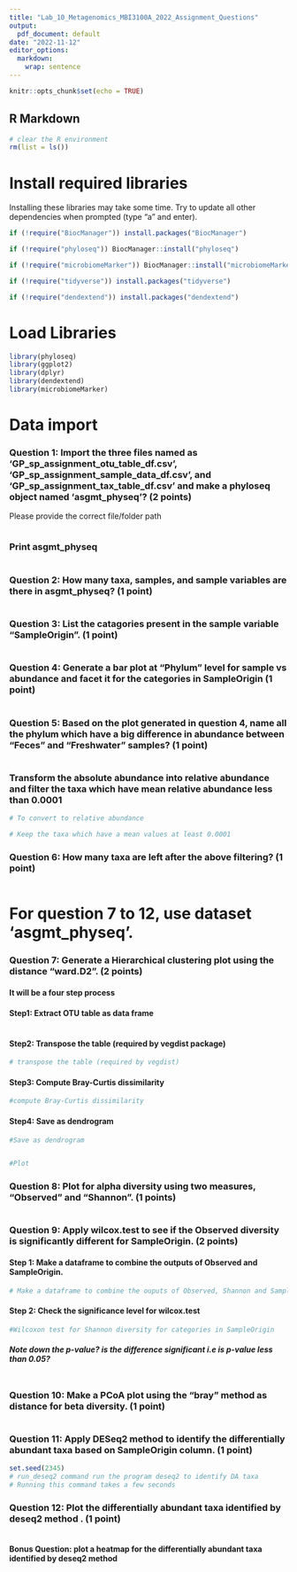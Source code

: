```yaml
---
title: "Lab_10_Metagenomics_MBI3100A_2022_Assignment_Questions"
output:
  pdf_document: default
date: "2022-11-12"
editor_options:
  markdown:
    wrap: sentence
---
```


```r
knitr::opts_chunk$set(echo = TRUE)
```

## R Markdown

```r
# clear the R environment
rm(list = ls())
```

# Install required libraries

Installing these libraries may take some time.
Try to update all other dependencies when prompted (type "a" and enter).

```r

if (!require("BiocManager")) install.packages("BiocManager")

if (!require("phyloseq")) BiocManager::install("phyloseq")

if (!require("microbiomeMarker")) BiocManager::install("microbiomeMarkera")

if (!require("tidyverse")) install.packages("tidyverse")

if (!require("dendextend")) install.packages("dendextend")

```

# Load Libraries

```r
library(phyloseq)
library(ggplot2)
library(dplyr)
library(dendextend)
library(microbiomeMarker)
```

# Data import

### Question 1: Import the three files named as 'GP_sp_assignment_otu_table_df.csv', 'GP_sp_assignment_sample_data_df.csv', and 'GP_sp_assignment_tax_table_df.csv' and make a phyloseq object named 'asgmt_physeq'? (2 points)

Please provide the correct file/folder path

```r

```

### Print asgmt_physeq

```r

```

### Question 2: How many taxa, samples, and sample variables are there in asgmt_physeq? (1 point)

``` md
```

### Question 3: List the catagories present in the sample variable "SampleOrigin". (1 point)

```r

```

### Question 4: Generate a bar plot at "Phylum" level for sample vs abundance and facet it for the categories in SampleOrigin (1 point)

```r

```

### Question 5: Based on the plot generated in question 4, name all the phylum which have a big difference in abundance between "Feces" and "Freshwater" samples? (1 point)

``` md
```

### Transform the absolute abundance into relative abundance and filter the taxa which have mean relative abundance less than 0.0001

```r
# To convert to relative abundance

# Keep the taxa which have a mean values at least 0.0001

```

### Question 6: How many taxa are left after the above filtering? (1 point)

``` md
```

# For question 7 to 12, use dataset 'asgmt_physeq'.

### Question 7: Generate a Hierarchical clustering plot using the distance "ward.D2". (2 points)

#### It will be a four step process

#### Step1: Extract OTU table as data frame

```r

```

#### Step2: Transpose the table (required by vegdist package)

```r
# transpose the table (required by vegdist)

```

#### Step3: Compute Bray-Curtis dissimilarity

```r
#compute Bray-Curtis dissimilarity

```

#### Step4: Save as dendrogram

```r
#Save as dendrogram


#Plot

```

### Question 8: Plot for alpha diversity using two measures, "Observed" and "Shannon". (1 points)

```r

```

### Question 9: Apply wilcox.test to see if the Observed diversity is significantly different for SampleOrigin. (2 points)

#### Step 1: Make a dataframe to combine the outputs of Observed and SampleOrigin.

```r
# Make a dataframe to combine the ouputs of Observed, Shannon and SampleOrigin

```

#### Step 2: Check the significance level for wilcox.test

```r
#Wilcoxon test for Shannon diversity for categories in SampleOrigin

```

##### Note down the p-value? is the difference significant i.e is p-value less than 0.05?

``` md
```

### Question 10: Make a PCoA plot using the "bray" method as distance for beta diversity. (1 point)

```r

```

### Question 11: Apply DESeq2 method to identify the differentially abundant taxa based on SampleOrigin column. (1 point)

```r
set.seed(2345)
# run_deseq2 command run the program deseq2 to identify DA taxa
# Running this command takes a few seconds

```

### Question 12: Plot the differentially abundant taxa identified by deseq2 method . (1 point)

```r

```

#### Bonus Question: plot a heatmap for the differentially abundant taxa identified by deseq2 method 

```r

```
